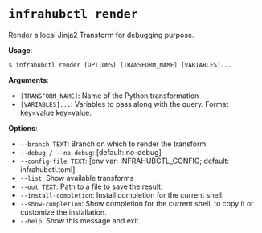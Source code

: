 # `infrahubctl render`

Render a local Jinja2 Transform for debugging purpose.

**Usage**:

```shell
$ infrahubctl render [OPTIONS] [TRANSFORM_NAME] [VARIABLES]...
```

**Arguments**:

* `[TRANSFORM_NAME]`: Name of the Python transformation
* `[VARIABLES]...`: Variables to pass along with the query. Format key=value key=value.

**Options**:

* `--branch TEXT`: Branch on which to render the transform.
* `--debug / --no-debug`: [default: no-debug]
* `--config-file TEXT`: [env var: INFRAHUBCTL_CONFIG; default: infrahubctl.toml]
* `--list`: Show available transforms
* `--out TEXT`: Path to a file to save the result.
* `--install-completion`: Install completion for the current shell.
* `--show-completion`: Show completion for the current shell, to copy it or customize the installation.
* `--help`: Show this message and exit.
